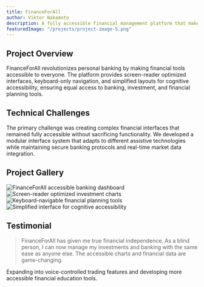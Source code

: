 ```yaml
---
title: FinanceForAll
author: Viktor Nakamoto
description: A fully accessible financial management platform that makes banking and investment tools available to users with various disabilities
featuredImage: "/projects/project-image-5.png"
---
```


## Project Overview

FinanceForAll revolutionizes personal banking by making financial tools accessible to everyone. The platform provides screen-reader optimized interfaces, keyboard-only navigation, and simplified layouts for cognitive accessibility, ensuring equal access to banking, investment, and financial planning tools.


<BreakoutImage src="/projects/project-image-3.png" />

## Technical Challenges

The primary challenge was creating complex financial interfaces that remained fully accessible without sacrificing functionality. We developed a modular interface system that adapts to different assistive technologies while maintaining secure banking protocols and real-time market data integration.

## Project Gallery

<div class="grid grid-cols-1 gap-4 md:grid-cols-2">
  <Image
    src="/projects/project-image-5.png"
    alt="FinanceForAll accessible banking dashboard"
    width={1200}
    height={600}
    class="h-[250px] w-full rounded-lg object-cover"
  />
  <Image
    src="/projects/project-image-4.png"
    alt="Screen-reader optimized investment charts"
    width={1200}
    height={600}
    class="h-[250px] w-full rounded-lg object-cover"
  />
  <Image
    src="/projects/project-image-3.png"
    alt="Keyboard-navigable financial planning tools"
    width={1200}
    height={600}
    class="h-[250px] w-full rounded-lg object-cover"
  />
  <Image
    src="/projects/project-image-1.png"
    alt="Simplified interface for cognitive accessibility"
    width={1200}
    height={600}
    class="h-[250px] w-full rounded-lg object-cover"
  />
</div>

## Testimonial

<BlockQuote author="James Wu, Software Developer">
  FinanceForAll has given me true financial independence. As a blind person, I can now manage my investments and banking
  with the same ease as anyone else. The accessible charts and financial data are game-changing.
</BlockQuote>

<BreakoutImage src="/projects/project-image-4.png" />

Expanding into voice-controlled trading features and developing more accessible financial education tools.
